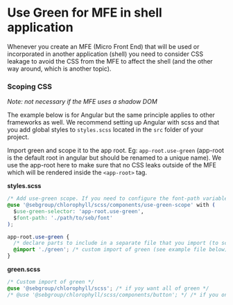 
<Meta title="Use cases/Use Green for MFE in shell application" />

# Use Green for MFE in shell application

Whenever you create an MFE (Micro Front End) that will be used or incorporated in another application (shell) you need to consider CSS leakage to avoid the CSS from the MFE to affect the shell (and the other way around, which is another topic).

### Scoping CSS

_Note: not necessary if the MFE uses a shadow DOM_

The example below is for Angular but the same principle applies to other frameworks as well. We recommend setting up Angular with scss and that you add global styles to `styles.scss` located in the `src` folder of your project.

Import green and scope it to the app root. Eg: `app-root.use-green` (app-root is the default root in angular but should be renamed to a unique name).
We use the app-root here to make sure that no CSS leaks outside of the MFE which will be rendered inside the `<app-root>` tag.

**styles.scss**

```css
/* Add use-green scope. If you need to configure the font-path variable you can do it here as well by setting $font-path. */
@use '@sebgroup/chlorophyll/scss/components/use-green-scope' with (
  $use-green-selector: 'app-root.use-green',
  $font-path: './path/to/seb/font'
);

app-root.use-green {
  /* declare parts to include in a separate file that you import (to scope it to .use-green) */
  @import './green'; /* custom import of green (see example file below) */
}
```

**green.scss**

```css
/* Custom import of green */
@use '@sebgroup/chlorophyll/scss'; /* if yoy want all of green */
/* @use '@sebgroup/chlorophyll/scss/components/button'; */ /* if you only need specific parts like button component(s) */
```
